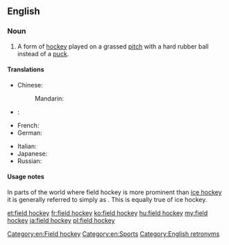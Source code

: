 ==English==
{{wikipedia}}

===Noun===
{{en-noun|head=[[field]] [[hockey]]|-}}

# A form of [[hockey]] played on a grassed [[pitch]] with a hard rubber ball instead of a [[puck]].

====Translations====
{{trans-top|form of hockey}}
* Chinese:
*: Mandarin: {{t|cmn|曲棍球|tr=qūgùnqiú|sc=Hani}}
* {{fi}}: {{t-|fi|maahockey}}
* French: {{t-|fr|hockey sur gazon|m}}
* German: {{t-|de|Feldhockey|n}}
{{trans-mid}}
* Italian: {{t-|it|hockey su prato|m}}
* Japanese: {{t-|ja|フィールドホッケー|tr=fīrudohokkē|sc=Jpan}}
* Russian: {{t-|ru|хоккей на траве|m|tr=xokkéj na travé}}
{{trans-bottom}}

====Usage notes====
In parts of the world where field hockey is more prominent than [[ice hockey]] it is generally referred to simply as {{term|hockey}}. This is equally true of ice hockey.

[[Category:en:Field hockey]]
[[Category:en:Sports]]
[[Category:English retronyms]]

[[et:field hockey]]
[[fr:field hockey]]
[[ko:field hockey]]
[[hu:field hockey]]
[[my:field hockey]]
[[ja:field hockey]]
[[pl:field hockey]]
